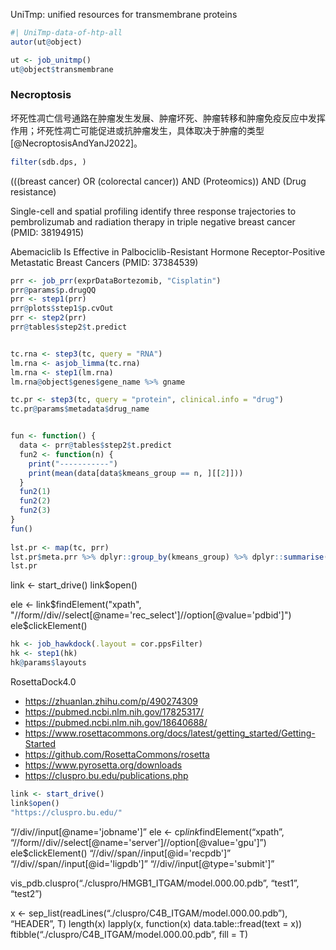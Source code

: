 

UniTmp: unified resources for transmembrane proteins

```r
#| UniTmp-data-of-htp-all
autor(ut@object)
```

```r
ut <- job_unitmp()
ut@object$transmembrane
```

### Necroptosis

坏死性凋亡信号通路在肿瘤发生发展、肿瘤坏死、肿瘤转移和肿瘤免疫反应中发挥作用；坏死性凋亡可能促进或抗肿瘤发生，具体取决于肿瘤的类型[@NecroptosisAndYanJ2022]。

```r
filter(sdb.dps, )
```

(((breast cancer) OR (colorectal cancer)) AND (Proteomics)) AND (Drug resistance)

Single-cell and spatial profiling identify three response trajectories to pembrolizumab and radiation therapy in triple negative breast cancer (PMID: 38194915)

Abemaciclib Is Effective in Palbociclib-Resistant Hormone Receptor-Positive Metastatic Breast Cancers
(PMID: 37384539)

```r


prr <- job_prr(exprDataBortezomib, "Cisplatin")
prr@params$p.drugQQ
prr <- step1(prr)
prr@plots$step1$p.cvOut
prr <- step2(prr)
prr@tables$step2$t.predict


tc.rna <- step3(tc, query = "RNA")
lm.rna <- asjob_limma(tc.rna)
lm.rna <- step1(lm.rna)
lm.rna@object$genes$gene_name %>% gname

tc.pr <- step3(tc, query = "protein", clinical.info = "drug")
tc.pr@params$metadata$drug_name


fun <- function() {
  data <- prr@tables$step2$t.predict
  fun2 <- function(n) {
    print("-----------")
    print(mean(data[data$kmeans_group == n, ][[2]]))
  }
  fun2(1)
  fun2(2)
  fun2(3)
}
fun()
 
lst.pr <- map(tc, prr)
lst.pr$meta.prr %>% dplyr::group_by(kmeans_group) %>% dplyr::summarise(mean = mean(sensitivity))
lst.pr

```

link <- start_drive()
link$open()

ele <- link$findElement("xpath", "//form//div//select[@name='rec_select']//option[@value='pdbid']")
ele$clickElement()

```r
hk <- job_hawkdock(.layout = cor.ppsFilter)
hk <- step1(hk)
hk@params$layouts

```


RosettaDock4.0

- <https://zhuanlan.zhihu.com/p/490274309>
- <https://pubmed.ncbi.nlm.nih.gov/17825317/>
- <https://pubmed.ncbi.nlm.nih.gov/18640688/>
- <https://www.rosettacommons.org/docs/latest/getting_started/Getting-Started>
- <https://github.com/RosettaCommons/rosetta>
- <https://www.pyrosetta.org/downloads>
- <https://cluspro.bu.edu/publications.php>


```r
link <- start_drive()
link$open()
"https://cluspro.bu.edu/"
```

"//div//input[@name='jobname']"
ele <- cp$link$findElement("xpath", "//form//div//select[@name='server']//option[@value='gpu']")
ele$clickElement()
"//div//span//input[@id='recpdb']"
"//div//span//input[@id='ligpdb']"
"//div//input[@type='submit']"


vis_pdb.cluspro("./cluspro/HMGB1_ITGAM/model.000.00.pdb", "test1", "test2")

x <- sep_list(readLines("./cluspro/C4B_ITGAM/model.000.00.pdb"), "HEADER", T)
length(x)
lapply(x, function(x) data.table::fread(text = x))
ftibble("./cluspro/C4B_ITGAM/model.000.00.pdb", fill = T)
